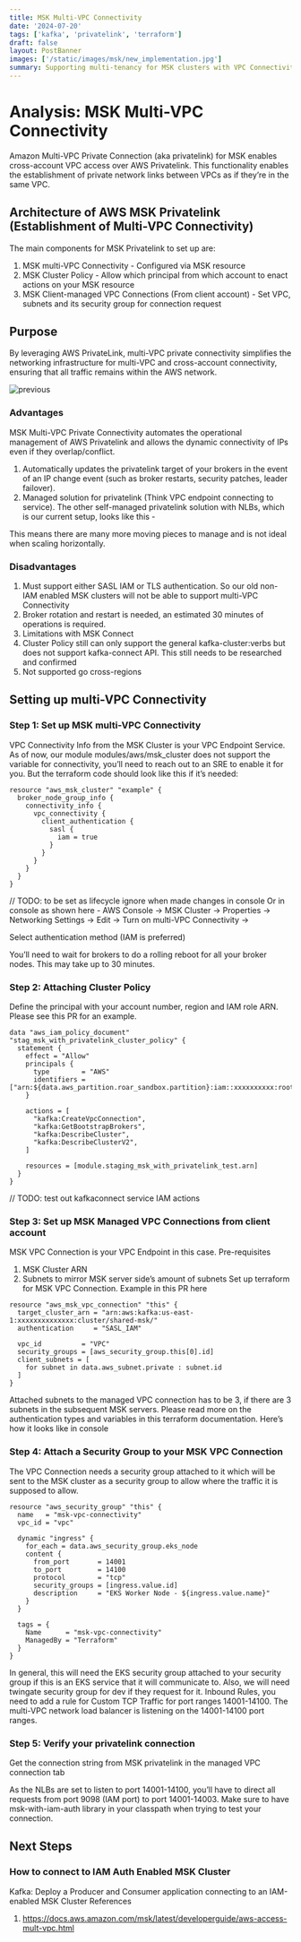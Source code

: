 ```yaml
---
title: MSK Multi-VPC Connectivity
date: '2024-07-20'
tags: ['kafka', 'privatelink', 'terraform']
draft: false
layout: PostBanner
images: ['/static/images/msk/new_implementation.jpg']
summary: Supporting multi-tenancy for MSK clusters with VPC Connectivity, supported by Privatelink
---
```


# Analysis: MSK Multi-VPC Connectivity

Amazon Multi-VPC Private Connection (aka privatelink) for MSK enables cross-account VPC access over AWS Privatelink. This functionality enables the establishment of private network links between VPCs as if they’re in the same VPC.

## Architecture of AWS MSK Privatelink (Establishment of Multi-VPC Connectivity)

The main components for MSK Privatelink to set up are:

1. MSK multi-VPC Connectivity - Configured via MSK resource
2. MSK Cluster Policy - Allow which principal from which account to enact actions on your MSK resource
3. MSK Client-managed VPC Connections (From client account) - Set VPC, subnets and its security group for connection request

## Purpose

By leveraging AWS PrivateLink, multi-VPC private connectivity simplifies the networking infrastructure for multi-VPC and cross-account connectivity, ensuring that all traffic remains within the AWS network.

![previous](/static/images/msk/old_implementation.jpg)

### Advantages

MSK Multi-VPC Private Connectivity automates the operational management of AWS Privatelink and allows the dynamic connectivity of IPs even if they overlap/conflict.

1. Automatically updates the privatelink target of your brokers in the event of an IP change event (such as broker restarts, security patches, leader failover).
2. Managed solution for privatelink (Think VPC endpoint connecting to service). The other self-managed privatelink solution with NLBs, which is our current setup, looks like this -

This means there are many more moving pieces to manage and is not ideal when scaling horizontally.

### Disadvantages

1. Must support either SASL IAM or TLS authentication. So our old non-IAM enabled MSK clusters will not be able to support multi-VPC Connectivity
2. Broker rotation and restart is needed, an estimated 30 minutes of operations is required.
3. Limitations with MSK Connect
4. Cluster Policy still can only support the general kafka-cluster:verbs but does not support kafka-connect API. This still needs to be researched and confirmed
5. Not supported go cross-regions

## Setting up multi-VPC Connectivity

### Step 1: Set up MSK multi-VPC Connectivity

VPC Connectivity Info from the MSK Cluster is your VPC Endpoint Service.
As of now, our module modules/aws/msk_cluster does not support the variable for connectivity, you’ll need to reach out to an SRE to enable it for you.
But the terraform code should look like this if it’s needed:

```
resource "aws_msk_cluster" "example" {
  broker_node_group_info {
    connectivity_info {
      vpc_connectivity {
        client_authentication {
          sasl {
            iam = true
          }
        }
      }
    }
  }
}
```

// TODO: to be set as lifecycle ignore when made changes in console
Or in console as shown here -
AWS Console → MSK Cluster → Properties → Networking Settings → Edit → Turn on multi-VPC Connectivity →

Select authentication method (IAM is preferred)

You’ll need to wait for brokers to do a rolling reboot for all your broker nodes. This may take up to 30 minutes.

### Step 2: Attaching Cluster Policy

Define the principal with your account number, region and IAM role ARN. Please see this PR for an example.

```
data "aws_iam_policy_document" "stag_msk_with_privatelink_cluster_policy" {
  statement {
    effect = "Allow"
    principals {
      type        = "AWS"
      identifiers = ["arn:${data.aws_partition.roar_sandbox.partition}:iam::xxxxxxxxxx:root"]
    }

    actions = [
      "kafka:CreateVpcConnection",
      "kafka:GetBootstrapBrokers",
      "kafka:DescribeCluster",
      "kafka:DescribeClusterV2",
    ]

    resources = [module.staging_msk_with_privatelink_test.arn]
  }
}
```

// TODO: test out kafkaconnect service IAM actions

### Step 3: Set up MSK Managed VPC Connections from client account

MSK VPC Connection is your VPC Endpoint in this case.
Pre-requisites

1. MSK Cluster ARN
2. Subnets to mirror MSK server side’s amount of subnets
   Set up terraform for MSK VPC Connection. Example in this PR here

```
resource "aws_msk_vpc_connection" "this" {
  target_cluster_arn = "arn:aws:kafka:us-east-1:xxxxxxxxxxxxxx:cluster/shared-msk/"
  authentication     = "SASL_IAM"

  vpc_id          = "VPC"
  security_groups = [aws_security_group.this[0].id]
  client_subnets = [
    for subnet in data.aws_subnet.private : subnet.id
  ]
}
```

Attached subnets to the managed VPC connection has to be 3, if there are 3 subnets in the subsequent MSK servers.
Please read more on the authentication types and variables in this terraform documentation.
Here’s how it looks like in console

### Step 4: Attach a Security Group to your MSK VPC Connection

The VPC Connection needs a security group attached to it which will be sent to the MSK cluster as a security group to allow where the traffic it is supposed to allow.

```
resource "aws_security_group" "this" {
  name   = "msk-vpc-connectivity"
  vpc_id = "vpc"

  dynamic "ingress" {
    for_each = data.aws_security_group.eks_node
    content {
      from_port       = 14001
      to_port         = 14100
      protocol        = "tcp"
      security_groups = [ingress.value.id]
      description     = "EKS Worker Node - ${ingress.value.name}"
    }
  }

  tags = {
    Name      = "msk-vpc-connectivity"
    ManagedBy = "Terraform"
  }
}
```

In general, this will need the EKS security group attached to your security group if this is an EKS service that it will communicate to. Also, we will need twingate security group for dev if they request for it.
Inbound Rules, you need to add a rule for Custom TCP Traffic for port ranges 14001-14100. The multi-VPC network load balancer is listening on the 14001-14100 port ranges.

### Step 5: Verify your privatelink connection

Get the connection string from MSK privatelink in the managed VPC connection tab

As the NLBs are set to listen to port 14001-14100, you’ll have to direct all requests from port 9098 (IAM port) to port 14001-14003.
Make sure to have msk-with-iam-auth library in your classpath when trying to test your connection.

## Next Steps

### How to connect to IAM Auth Enabled MSK Cluster

Kafka: Deploy a Producer and Consumer application connecting to an IAM-enabled MSK Cluster
References

1. https://docs.aws.amazon.com/msk/latest/developerguide/aws-access-mult-vpc.html


